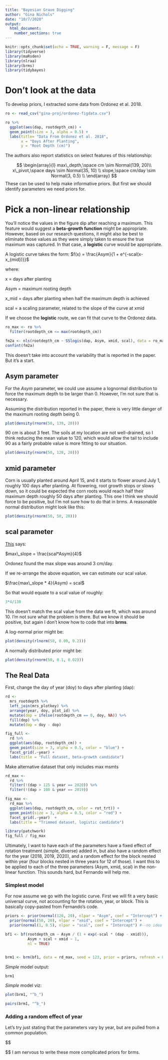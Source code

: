 ```yaml
---
title: "Bayesian Grave Digging"
author: "Gina Nichols"
date: "10/7/2020"
output:
  html_document:
    number_sections: true
---
```


```r
knitr::opts_chunk$set(echo = TRUE, warning = F, message = F)
library(tidyverse)
library(maRsden)
library(nlraa)
library(brms)
library(tidybayes)
```

# Don't look at the data

To develop priors, I extracted some data from Ordonez et al. 2018. 

```r
ro <- read_csv("gina-proj/ordonez-figdata.csv")

ro %>% 
  ggplot(aes(dap, rootdepth_cm)) + 
  geom_point(size = 3, alpha = 0.5) +
  labs(title= "Data From Ordonez et al. 2018",
       x = "Days After Planting",
       y = "Root Depth (cm)")

```

The authors also report statistics on select features of this relationship:

$$
\begin{array}{l}
max\_depth,\space cm \sim Normal(139, 20)\\
x\_pivot,\space days \sim Normal(35, 10) \\
slope,\space cm/day \sim Normal(3, 0.5) \\
\end{array}
$$
These can be used to help make informative priors. But first we should identify parameters we need priors for. 

# Pick a non-linear relationship

You'll notice the values in the figure dip after reaching a maximum. This feature would suggest a **beta-growth function** might be appropriate. However, based on our research questions, it might also be best to eliminate those values as they were simply taken to ensure the true maximum was captured. In that case, a **logistic** curve would be appropriate. 

A logistic curve takes the form:
$f(x) = \frac{Asym}{1 + e^{-scal(x-x_{mid})}}$

where:  

x = days after planting

Asym = maximum rooting depth

x_mid = days after planting when half the maximum depth is achieved

scal = a scaling parameter, related to the slope of the curve at xmid

If we choose the **logistic** route, we can fit that curve to the Ordonez data. 

```r
ro_max <- ro %>% 
  filter(rootdepth_cm <= max(rootdepth_cm))

fm2a <- nls(rootdepth_cm ~ SSlogis(dap, Asym, xmid, scal), data = ro_max)
confint(fm2a)
```

This doesn't take into account the variability that is reported in the paper. But it's a start. 

## Asym parameter
For the *Asym* parameter, we could use assume a lognormal distribution to force the maximum depth to be larger than 0. However, I'm not sure that is necessary. 

Assuming the distribution reported in the paper, there is very little danger of the maximum rooting depth being 0.

```r
plot(density(rnorm(50, 139, 20)))
```

90 cm is about 3 feet. The soils at my location are not well-drained, so I think reducing the mean value to 120, which would allow the tail to include 90 as a fairly probable value is more fitting to our situation. 


```r
plot(density(rnorm(50, 120, 20)))
```

## xmid parameter

Corn is usually planted around April 15, and it starts to flower around July 1, roughly 100 days after planting. At flowering, root growth stops or slows down, so it could be expected the corn roots would reach half their maximum depth roughly 50 days after planting. This one I think we should force to be positive, but I'm not sure how to do that in brms. A reasonable normal distribution might look like this: 

```r
plot(density(rnorm(50, 50, 20)))
```

## scal parameter

[This](https://www.tjmahr.com/anatomy-of-a-logistic-growth-curve/) says:

$max\_slope = \frac{scal*Asym}{4}$ 

Ordonez found the max slope was around 3 cm/day. 

If we re-arrange the above equation, we can estimate our scal value. 


$\frac{max\_slope * 4}{Asym}  = scal$ 


So that would equate to a scal value of roughly:
```r
3*4/130
```
This doesn't match the scal value from the data we fit, which was around 10. I'm not sure what the problem is there. But we know it should be positive, but again I don't know how to code that into **brms**. 

A log-normal prior might be:
```r
plot(density(rlnorm(50, 0.09, 0.2)))
```
A normally distributed prior might be:
```r
plot(density(rnorm(50, 0.1, 0.02)))
```


## The Real Data

First, change the day of year (doy) to days after planting (dap):
```r
rd <- 
  mrs_rootdepth %>% 
  left_join(mrs_plotkey) %>%
  arrange(year, doy, plot_id) %>% 
  mutate(dop = ifelse(rootdepth_cm == 0, doy, NA)) %>% 
  fill(dop) %>% 
  mutate(dap = doy - dop) 

fig_full <- 
  rd %>% 
  ggplot(aes(dap, rootdepth_cm)) + 
  geom_point(size = 3, alpha = 0.5, color = "blue") + 
  facet_grid(.~year) + 
  labs(title = "Full dataset, beta-growth candidate")
```

Make alternative dataset that only includes max msmts

```r

rd_max <- 
  rd %>% 
  filter(!(dap > 125 & year == 2020)) %>% 
  filter(!(dap > 100 & year == 2019)) 

fig_max <- 
  rd_max %>% 
  ggplot(aes(dap, rootdepth_cm, color = rot_trt)) + 
  geom_point(size = 3, alpha = 0.5, color = "red") + 
  facet_grid(.~year)  + 
  labs(title = "Trimmed dataset, logistic candidate")

```

```r
library(patchwork)
fig_full / fig_max

```

Ultimately, I want to have each of the parameters have a fixed effect of rotation treatment (simple, diverse) added in, but also have a random effect for the year (2018, 2019, 2020), and a random effect for the block nested within year (four blocks nested in three years for 12 of those). I want this to be applied to each of the three parameters (Asym, xmid, scal) in the non-linear function. This sounds hard, but Fernando will help me. 


### Simplest model
For now assume we go with the logistic curve. First we will fit a very basic universal curve, not accounting for the rotation, year, or block. This is basically copy-pasted from Fernando's code.

```r
priors <- prior(normal(120, 20), nlpar = "Asym", coef = "Intercept") + 
  prior(normal(50, 20), nlpar = "xmid", coef = "Intercept") +
  prior(normal(1, 0.5), nlpar = "scal", coef = "Intercept") #--no idea how to do a log-normal

bf1 <- bf(rootdepth_cm ~ Asym / (1 + exp(-scal * (dap - xmid))),
          Asym + scal + xmid ~ 1,
          nl = TRUE)


brm1 <- brm(bf1, data = rd_max, seed = 123, prior = priors, refresh = 0)
```

*Simple* model output:
```r
brm1
```

*Simple* model viz:
```r
plot(brm1, "^b_")
```

```r
pairs(brm1, "^b_")

```

### Adding a random effect of year

Let's try just stating that the parameters vary by year, but are pulled from a common population.

$$
\begin{array}{l}
rootdepth_i \sim Normal(\mu_i, \sigma_i)\\
\mu_i =  \frac{Asym_{[y]}}{1 + e^{-scal_{[y]}(dap_i-xmid_{[y]})}} \\
\\

Asym_{[y]} \sim Normal(\bar{Asym}, \sigma_a) \\
\bar{Asym} \sim Normal(120, 20) \\
\sigma_a \sim Exponential(1) \\
\\
scal_{[y]} \sim Normal(\bar{scal}, \sigma_{scal}) \\
\bar{scal} \sim logNormal(1, 0.2) \\
\sigma_scal \sim Exponential(1) \\
\\
xmid_{[y]} \sim Normal(\bar{xmid}, \sigma_{xmid}) \\
\bar{xmid} \sim Normal(50, 20) \\
\sigma_{xmid} \sim Exponential(1)\\
\end{array}
$$
I am nervous to write these more complicated priors for brms. 